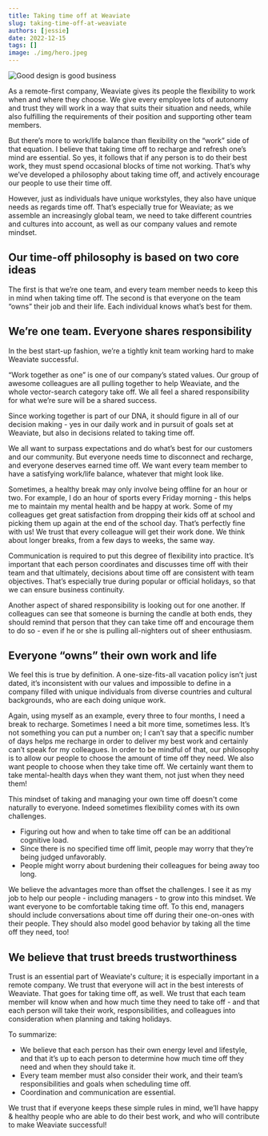 ```yaml
---
title: Taking time off at Weaviate
slug: taking-time-off-at-weaviate
authors: [jessie]
date: 2022-12-15
tags: []
image: ./img/hero.jpeg
---
```

![Good design is good business](./img/hero.jpeg)

<!-- truncate -->

As a remote-first company, Weaviate gives its people the flexibility to work when and where they choose. We give every employee lots of autonomy and trust they will work in a way that suits their situation and needs, while also fulfilling the requirements of their position and supporting other team members. 

But there’s more to work/life balance than flexibility on the “work” side of that equation. I believe that taking time off to recharge and refresh one’s mind are essential. So yes, it follows that if any person is to do their best work, they must spend occasional blocks of time not working. That’s why we’ve developed a philosophy about taking time off, and actively encourage our people to use their time off. 

However, just as individuals have unique workstyles, they also have unique needs as regards time off. That’s especially true for Weaviate; as we assemble an increasingly global team, we need to take different countries and cultures into account, as well as our company values and remote mindset.

## Our time-off philosophy is based on two core ideas

The first is that we’re one team, and every team member needs to keep this in mind when taking time off. The second is that everyone on the team “owns” their job and their life. Each individual knows what’s best for them.

## We’re one team. Everyone shares responsibility 

In the best start-up fashion, we’re a tightly knit team working hard to make Weaviate successful. 

“Work together as one” is one of our company’s stated values. Our group of awesome colleagues are all pulling together to help Weaviate, and the whole vector-search category take off.  We all feel a shared responsibility for what we’re sure will be a shared success. 

Since working together is part of our DNA, it should figure in all of our decision making - yes in our daily work and in pursuit of goals set at Weaviate, but also in decisions related to taking time off. 

We all want to surpass expectations and do what’s best for our customers and our community. But everyone needs time to disconnect and recharge, and everyone deserves earned time off. We want every team member to have a satisfying work/life balance, whatever that might look like.

Sometimes, a healthy break may only involve being offline for an hour or two.  For example, I do an hour of sports every Friday morning - this helps me to maintain my mental health and be happy at work. Some of my colleagues get great satisfaction from dropping their kids off at school and picking them up again at the end of the school day. That’s perfectly fine with us! We trust that every colleague will get their work done. We think about longer breaks, from a few days to weeks, the same way.

Communication is required to put this degree of flexibility into practice. It’s important that each person coordinates and discusses time off with their team and that ultimately, decisions about time off are consistent with team objectives. That’s especially true during popular or official holidays, so that we can ensure business continuity.

Another aspect of shared responsibility is looking out for one another. If colleagues can see that someone is burning the candle at both ends, they should remind that person that they can take time off and encourage them to do so - even if he or she is pulling all-nighters out of sheer enthusiasm.

## Everyone “owns” their own work and life

We feel this is true by definition. A one-size-fits-all vacation policy isn’t just dated, it’s inconsistent with our values and impossible to define in a company filled with unique individuals from diverse countries and cultural backgrounds, who are each doing unique work. 

Again, using myself as an example,  every three to four months, I need a break to recharge. Sometimes I need a bit more time, sometimes less. It’s not something you can put a number on; I can’t say that a specific number of days helps me recharge in order to deliver my best work and certainly can’t speak for my  colleagues. In order to be mindful of that, our philosophy is to allow our people to choose the amount of time off they need. We also want people to choose when they take time off. We certainly want them to take mental-health days when they want them, not just when they need them! 

This mindset of taking and managing your own time off doesn't come naturally to everyone. Indeed sometimes flexibility comes with its own challenges.
* Figuring out how and when to take time off can be an additional cognitive load. 
* Since there is no specified time off limit, people may worry that they’re being judged unfavorably.
* People might worry about burdening their colleagues for being away too long.

We believe the advantages more than offset  the challenges. I see it as my job to help our people - including managers - to grow into this mindset. We want everyone to be comfortable taking time off. To this end, managers should include conversations about time off during their one-on-ones with their people. They should also model good behavior by taking all the time off they need, too!

## We believe that trust breeds trustworthiness

Trust is an essential part of Weaviate's culture; it is especially important in a remote company. We trust that everyone will act in the best interests of Weaviate. That goes for taking time off, as well. We trust that each team member will know when and how much time they need to take off - and that each person will take their work, responsibilities, and colleagues into consideration when planning and taking holidays. 

To summarize:
* We believe that each person has their own energy level and lifestyle, and that it’s up to each person to determine how much time off they need and when they should take it.
* Every team member must also consider their work, and their team’s responsibilities and goals when scheduling time off.
* Coordination and communication are essential.

We trust that if everyone keeps these simple rules in mind, we’ll have happy & healthy people who are able to do their best work, and who will contribute to make Weaviate successful! 